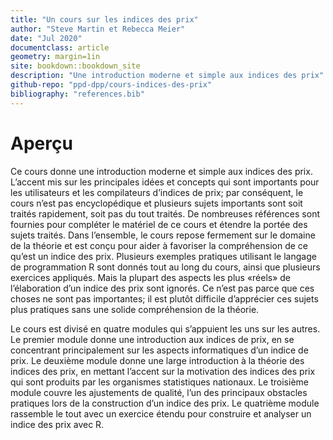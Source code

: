 ```yaml
---
title: "Un cours sur les indices des prix"
author: "Steve Martin et Rebecca Meier"
date: "Jul 2020"
documentclass: article
geometry: margin=1in
site: bookdown::bookdown_site
description: "Une introduction moderne et simple aux indices des prix"
github-repo: "ppd-dpp/cours-indices-des-prix"
bibliography: "references.bib"
---
```


# Aperçu{-}

Ce cours donne une introduction moderne et simple aux indices des prix. L'accent mis sur les principales idées et concepts qui sont importants pour les utilisateurs et les compilateurs d'indices de prix; par conséquent, le cours n'est pas encyclopédique et plusieurs sujets importants sont soit traités rapidement, soit pas du tout traités. De nombreuses références sont fournies pour compléter le matériel de ce cours et étendre la portée des sujets traités. Dans l'ensemble, le cours repose fermement sur le domaine de la théorie et est conçu pour aider à favoriser la compréhension de ce qu'est un indice des prix. Plusieurs exemples pratiques utilisant le langage de programmation R sont donnés tout au long du cours, ainsi que plusieurs exercices appliqués. Mais la plupart des aspects les plus «réels» de l'élaboration d'un indice des prix sont ignorés. Ce n'est pas parce que ces choses ne sont pas importantes; il est plutôt difficile d'apprécier ces sujets plus pratiques sans une solide compréhension de la théorie.

Le cours est divisé en quatre modules qui s'appuient les uns sur les autres. Le premier module donne une introduction aux indices de prix, en se concentrant principalement sur les aspects informatiques d'un indice de prix. Le deuxième module donne une large introduction à la théorie des indices des prix, en mettant l'accent sur la motivation des indices des prix qui sont produits par les organismes statistiques nationaux. Le troisième module couvre les ajustements de qualité, l'un des principaux obstacles pratiques lors de la construction d'un indice des prix. Le quatrième module rassemble le tout avec un exercice étendu pour construire et analyser un indice des prix avec R.

